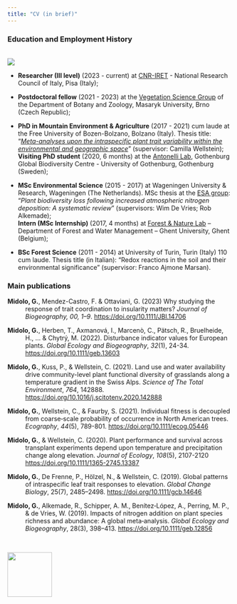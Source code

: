 ```yaml
---
title: "CV (in brief)"
---
```


### **Education and Employment History**

\
![](imgs/timeframe.career.crop.png){fig-align="center"}\

-   **Researcher (III level)** (2023 - current) at [CNR-IRET](https://www.iret.cnr.it/en/){target="_blank"} - National Research Council of Italy, Pisa (Italy);

-   **Postdoctoral fellow** (2021 - 2023) at the [Vegetation Science Group](https://botzool.cz/vegsci/){target="_blank"} of the Department of Botany and Zoology, Masaryk University, Brno (Czech Republic);

-   **PhD in Mountain Environment & Agriculture** (2017 - 2021) cum laude at the Free University of Bozen-Bolzano, Bolzano (Italy). Thesis title: "[*Meta-analyses upon the intraspecific plant trait variability within the environmental and geographic space*](https://hdl.handle.net/10863/34076){target="_blank"}" (supervisor: Camilla Wellstein);\
    **Visiting PhD student** (2020, 6 months) at the [Antonelli Lab](https://antonelli-lab.net/){target="_blank"}, Gothenburg Global Biodiversity Centre - University of Gothenburg, Gothenburg (Sweden);

-   **MSc Environmental Science** (2015 - 2017) at Wageningen University & Research, Wageningen (The Netherlands). MSc thesis at the [ESA group](https://www.wur.nl/en/research-results/chair-groups/environmental-sciences/environmental-systems-analysis-group.htm){target="_blank"}: "*Plant biodiversity loss following increased atmospheric nitrogen deposition: A systematic review*" (supervisors: Wim De Vries; Rob Alkemade); **\
    Intern (MSc Internship)** (2017, 4 months) at [Forest & Nature Lab](https://www.ugent.be/bw/environment/en/research/fornalab){target="_blank"} -- Department of Forest and Water Management -- Ghent University, Ghent (Belgium);

-   **BSc Forest Science** (2011 - 2014) at University of Turin, Turin (Italy) 110 cum laude. Thesis title (in Italian): "Redox reactions in the soil and their environmental significance" (supervisor: Franco Ajmone Marsan).\

### Main publications

::: {style="text-indent: -40px; padding-left: 40px;"}
**Midolo, G.**, Mendez-Castro, F. & Ottaviani, G. (2023) Why studying the response of trait coordination to insularity matters? *Journal of Biogeography, 00, 1--9*. <https://doi.org/10.1111/JBI.14706>

**Midolo, G.**, Herben, T., Axmanová, I., Marcenò, C., Pätsch, R., Bruelheide, H., ... & Chytrý, M. (2022). Disturbance indicator values for European plants. *Global Ecology and Biogeography*, *32*(1), 24-34. <https://doi.org/10.1111/geb.13603>

**Midolo, G.**, Kuss, P., & Wellstein, C. (2021). Land use and water availability drive community-level plant functional diversity of grasslands along a temperature gradient in the Swiss Alps. *Science of The Total Environment*, *764*, 142888. <https://doi.org/10.1016/j.scitotenv.2020.142888>

**Midolo, G.**, Wellstein, C., & Faurby, S. (2021). Individual fitness is decoupled from coarse‐scale probability of occurrence in North American trees. *Ecography*, *44*(5), 789-801. <https://doi.org/10.1111/ecog.05446>

**Midolo, G.**, & Wellstein, C. (2020). Plant performance and survival across transplant experiments depend upon temperature and precipitation change along elevation. *Journal of Ecology*, *108*(5), 2107-2120 <https://doi.org/10.1111/1365-2745.13387>

**Midolo, G.**, De Frenne, P., Hölzel, N., & Wellstein, C. (2019). Global patterns of intraspecific leaf trait responses to elevation. *Global Change Biology*, 25(7), 2485--2498. <https://doi.org/10.1111/gcb.14646>

**Midolo, G.**, Alkemade, R., Schipper, A. M., Benítez‐López, A., Perring, M. P., & de Vries, W. (2019). Impacts of nitrogen addition on plant species richness and abundance: A global meta‐analysis. *Global Ecology and Biogeography*, 28(3), 398--413. <https://doi.org/10.1111/geb.12856>
:::

\

![](imgs/butvec.svg){fig-align="center" width="100"}
